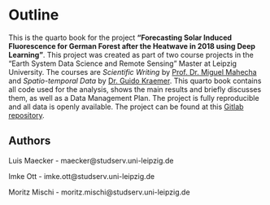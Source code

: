 # Outline {.unnumbered}

This is the quarto book for the project **"Forecasting Solar Induced Fluorescence for German Forest after the Heatwave in 2018 using Deep Learning"**. 
This project was created as part of two course projects in the "Earth System Data Science and Remote Sensing" Master at Leipzig University. The courses are *Scientific Writing* by [Prof. Dr. Miguel Mahecha](https://www.uni-leipzig.de/personenprofil/mitarbeiter/prof-dr-miguel-mahecha) and *Spatio-temporal Data* by [Dr. Guido Kraemer](https://www.uni-leipzig.de/personenprofil/mitarbeiter/dr-guido-kraemer). This quarto book contains all code used for the analysis, shows the main results and briefly discusses them, as well as a Data Management Plan. The project is fully reproducible and all data is openly available. The project can be found at this [Gitlab repository](https://git.sc.uni-leipzig.de/ss2024-12-geo-m-ds02/sif-prediction).



## Authors

Luis Maecker - maecker@studserv.uni-leipzig.de

Imke Ott - imke.ott@studserv.uni-leipzig.de

Moritz Mischi - moritz.mischi@studserv.uni-leipzig.de

